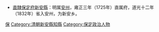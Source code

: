 *[[直隶省|直隸]][[保定府|保定府]][[新安縣|新安縣]]：明属[[安州|安州]]，雍正三年（1725年）直属府，道光十二年（1832年）省入安州，为新安乡。
[[Category:清朝直隸知縣|保]]
[[Category:清朝新安縣知縣|Category:清朝新安縣知縣]]
[[Category:保定政治人物|Category:保定政治人物]]